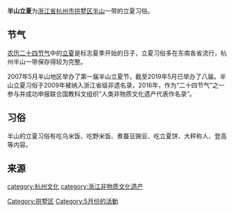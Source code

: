 {{infobox intangible heritage
|State Party= 中国
|Region = 亚太地区
|Name = 二十四节气
|Year = 2016
}}
{{中国非物质文化遗产
| 级别 = 省
| 省名 = 浙江
| 名称 = 半山立夏习俗
| 序号 = 242
| 编号项目 = 242
| 图片 = 
| 分类 = 民俗
| 申报地区或单位 = [[杭州市|杭州市]][[拱墅区|拱墅区]]
| 登录时间 = 2009
| 省区市1 = 杭州
}}
'''半山立夏'''为[[浙江省|浙江省]][[杭州市|杭州市]][[拱墅区|拱墅区]][[半山街道|半山]]一带的立夏习俗。

==节气==
[[农历|农历]][[二十四节气|二十四节气]]中的[[立夏|立夏]]是标志夏季开始的日子，立夏习俗多在东南各省流行，杭州半山一带保存得较为完整。{{r|r6}}

2007年5月半山地区举办了第一届半山立夏节{{r|r1}}，截至2019年5月已举办了八届{{r|r2}}。半山立夏习俗于2009年被纳入浙江省级非遗名录，2016年，作为“二十四节气”之一参与并成功申报联合国教科文组织“人类非物质文化遗产代表作名录”。{{r|r3}}

==习俗==
半山的立夏习俗有吃乌米饭、吃野米饭、煮蚕豆豌豆、吃立夏饼、大秤称人、登高等内容。{{r|r3}}{{r|r4}}{{r|r5}}

==来源==
{{reflist|refs=
<ref name=r1> {{cite web| title=拱墅区“半山立夏习俗”专家座谈会在杭召开 |url=http://www.gongshunews.com/shizheng/content/2017-02/07/content_6126720.html |work=杭州网 }} </ref> 
<ref name=r2> {{cite web| title=拱墅区第八届半山立夏节如约而至 |url=http://www.gongshunews.com/pics/content/2019-05/06/content_8892794_0.html |work=今日拱墅 }} </ref> 
<ref name=r3> {{cite web| title=拱墅区举办第六届半山立夏节 |url=http://www.ihchina.cn/solarzx_details/18383.html |work=中国非物质文化遗产网 }} </ref> 
<ref name=r4>{{cite web |title=半山立夏习俗 |url=http://www.zj.gov.cn/art/2015/3/27/art_927_1544521.html |work=浙江省人民政府网站 }}{{Dead link}}</ref> 
<ref name=r5> {{cite web| title=半山立夏 |url=http://www.ciae.com.cn/detail/zh/4331.html |work=中国农业博物馆 }} </ref> 
<ref name=r6> {{cite journal| title=人类非遗代表作"二十四节气"之三 半山立夏习俗 |author=傅淑青 |journal=文化交流|year=2017|issue=6|pages=66-68|issn=1004-1036 }} </ref> 
}}
[[category:杭州文化|category:杭州文化]]
[[category:浙江非物质文化遗产|category:浙江非物质文化遗产]]
[[Category:拱墅区|Category:拱墅区]]
[[Category:5月份的活動|Category:5月份的活動]]